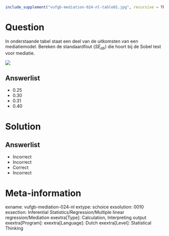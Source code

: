 ```{r, echo = FALSE, results = "hide"}
include_supplement("vufgb-mediation-024-nl-table01.jpg", recursive = TRUE)
```

Question
========

In onderstaande tabel staat een deel van de uitkomsten van een mediatiemodel. Bereken de standaardfout ($SE_{ab}$) die hoort bij de Sobel test voor mediatie.

![](vufgb-mediation-024-nl-table01.jpg)
  
Answerlist
----------
* 0.25
* 0.30
* 0.31
* 0.40

Solution
========

Answerlist
----------
* Incorrect
* Incorrect
* Correct
* Incorrect

Meta-information
================
exname: vufgb-mediation-024-nl
extype: schoice
exsolution: 0010
exsection: Inferential Statistics/Regression/Multiple linear regression/Mediation
exextra[Type]: Calculation, Interpreting output
exextra[Program]: 
exextra[Language]: Dutch
exextra[Level]: Statistical Thinking